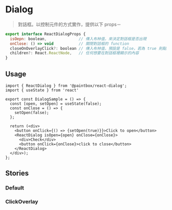
<Meta title="React/Feedback/Dialog" />

# Dialog

> 對話框。以控制元件的方式實作，提供以下 props－

```javascript
export interface ReactDialogProps {
  isOepn: boolean,              // 傳入布林值，來決定對話框是否出現
  onClose: () => void           // 關閉對話框的 function
  closeOnOverlayClick?: boolean // 傳入布林值，預設是 false，若為 true 則點選對話框以外的區域會關閉對話框
  children?: React.ReactNode,   // 任何想要在對話框裡顯示的內容
}
```

## Usage

```
import { ReactDialog } from '@paintbox/react-dialog';
import { useState } from 'react'

export const DialogSample = () => {
  const [open, setOpen] = useState(false);
  const onClose = () => {
    setOpen(false);
  };

  return (<div>
    <button onClick={() => {setOpen(true)}}>Click to open</button>
    <ReactDialog isOpen={open} onClose={onClose}>
      <div>Check</div>
      <button onClick={onClose}>click to close</button>
    </ReactDialog>
  </div>);
}; 
```

## Stories

### Default

<Canvas>
  <Story name="Default">
    <DialogSample />
  </Story>
</Canvas>

### ClickOverlay

<Canvas>
  <Story name="ClickOverlay">
    <ClickOverlaySample />
  </Story>
</Canvas>
